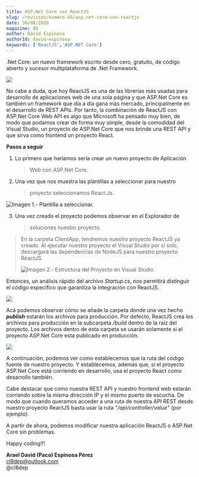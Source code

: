 ```yaml
---
title: ASP.Net Core con ReactJS
slug: /revistas/numero-45/asp.net-core-con-reactjs
date: 30/08/2020
magazine: 45
author: David Espinosa
authorId: david-espinosa
keywords: ['ReactJS','ASP.NET Core']
---
```





.Net Core: un nuevo framework escrito desde cero, gratuito, de código
abierto y sucesor multiplataforma de .Net Framework.

![](../../../images/numero45/asp.net-core-con-reactjs/image1.png)

No cabe a duda, que hoy ReactJS es una de las librerías más usadas para
desarrollo de aplicaciones web de una sola página y que ASP.Net Core es
también un framework que día a día gana más mercado, principalmente en
el desarrollo de REST APIs. Por tanto, la combinación de ReactJS con
ASP.Net Core Web API es algo que Microsoft ha pensado muy bien, de modo
que podamos crear de forma muy simple, desde la comodidad del Visual
Studio, un proyecto de ASP.Net Core que nos brinde una REST API y que
sirva como frontend un proyecto React.

**Pasos a seguir**

1.  Lo primero que haríamos sería crear un nuevo proyecto de Aplicación
    > Web con ASP.Net Core.

2.  Una vez que nos muestra las plantillas a seleccionar para nuestro
    > proyecto seleccionamos React.Js.

![Imagen 1.- Plantilla a seleccionar.](../../../images/numero45/asp.net-core-con-reactjs/image2.png)


3.  Una vez creado el proyecto podemos observar en el Explorador de
    > soluciones nuestro proyecto.

> En la carpeta *ClientApp*, tendremos nuestro proyecto ReactJS ya
> creado. Al ejecutar nuestro proyecto el Visual Studio por sí solo,
> descargará las dependencias de NodeJS para nuestro proyecto ReactJS.
>
> ![Imagen 2.- Estructura del Proyecto en Visual Studio.](../../../images/numero45/asp.net-core-con-reactjs/image3.png)
>
> 

Entonces, un análisis rápido del archivo *Startup.cs*, nos permitirá
distinguir el código especifico que garantiza la integración con
ReactJS.

![](../../../images/numero45/asp.net-core-con-reactjs/image4.png)

Acá podemos observar cómo se añade la carpeta donde una vez hecho
***publish*** estarán los archivos para producción. Por defecto, ReactJS
crea los archivos para producción en la subcarpeta */build* dentro de la
raíz del proyecto. Los archivos dentro de esta carpeta se usarán
solamente si el proyecto ASP.Net Core esta publicado en producción.

![](../../../images/numero45/asp.net-core-con-reactjs/image5.png)

A continuación, podemos ver como establecemos que la ruta del código
fuente de nuestro proyecto. Y establecemos, además que, si el proyecto
ASP.Net Core está corriendo en desarrollo, usa el proyecto React como
desarrollo también.

Cabe destacar que como nuestra REST API y nuestro frontend web estarán
corriendo sobre la misma dirección IP y el mismo puerto de escucha. De
modo que cuando queramos acceder a una ruta de nuestra API REST desde
nuestro proyecto ReactJS basta usar la ruta *"/api/controller/value"*
(por ejemplo).

A partir de ahora, podemos modificar nuestra aplicación ReactJS o
ASP.Net Core sin problemas.

Happy coding!!!


**Arael David (Paco) Espinosa Pérez** <br />
<cl8dep@outlook.com> <br />
@cl8dep